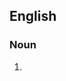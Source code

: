 {{also|willpower|will-power}}

==English==

===Noun===
{{en-noun|-}}

# {{alternative spelling of|en|willpower}}